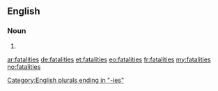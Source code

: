 ==English==
{{wikipedia}}
===Noun===
{{head|en}}

# {{plural of|fatality}}

[[Category:English plurals ending in "-ies"]]

[[ar:fatalities]]
[[de:fatalities]]
[[et:fatalities]]
[[eo:fatalities]]
[[fr:fatalities]]
[[my:fatalities]]
[[no:fatalities]]